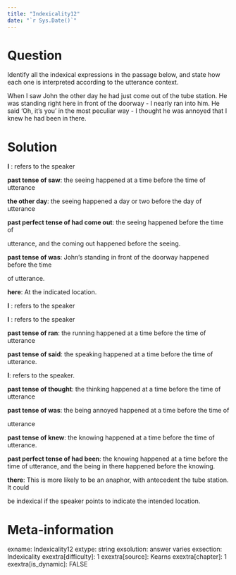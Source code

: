 ```yaml
---
title: "Indexicality12"
date: "`r Sys.Date()`"
---
```


Question
========
Identify all the indexical expressions in the passage below, and state how each one is interpreted according to the utterance context.

When I saw John the other day he had just come out of the tube station. He was standing right here in front of the doorway - I nearly ran into him. He said 'Oh, it's you' in the most peculiar way - I thought he was annoyed that I knew he had been in there.


Solution
========
**I** : refers to the speaker

**past tense of saw**: the seeing happened at a time before the time of utterance

**the other day**: the seeing happened a day or two before the day of utterance

**past perfect tense of had come out**: the seeing happened before the time of

utterance, and the coming out happened before the seeing.

**past tense of was**: John's standing in front of the doorway happened before the time

of utterance.

**here**: At the indicated location.

**I** : refers to the speaker

**I** : refers to the speaker

**past tense of ran**: the running happened at a time before the time of utterance

**past tense of said**: the speaking happened at a time before the time of utterance. 

**I**: refers to the speaker. 

**past tense of thought**: the thinking happened at a time before the time of utterance

**past tense of was**: the being annoyed happened at a time before the time of

utterance

**past tense of knew**: the knowing happened at a time before the time of utterance. 

**past perfect tense of had been**: the knowing happened at a time before the time of utterance, and the being in there happened before the knowing.

**there**: This is more likely to be an anaphor, with antecedent the tube station. It could

be indexical if the speaker points to indicate the intended location.


Meta-information
================
exname: Indexicality12
extype: string
exsolution: answer varies
exsection: Indexicality
exextra[difficulty]: 1
exextra[source]: Kearns
exextra[chapter]: 1
exextra[is_dynamic]: FALSE


